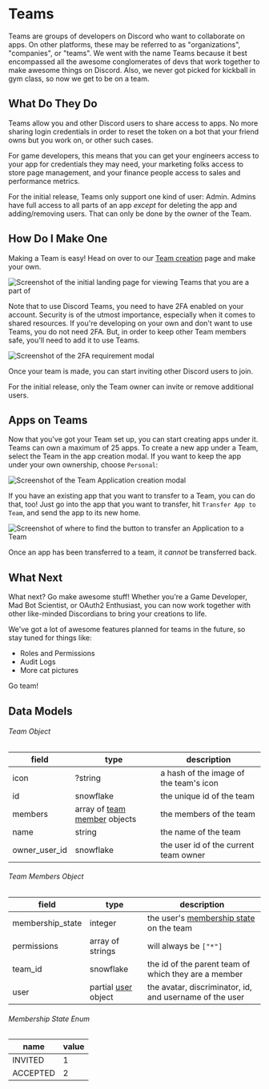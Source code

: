 
# Teams

Teams are groups of developers on Discord who want to collaborate on apps. On other platforms, these may be referred to as "organizations", "companies", or "teams". We went with the name Teams because it best encompassed all the awesome conglomerates of devs that work together to make awesome things on Discord. Also, we never got picked for kickball in gym class, so now we get to be on a team.

## What Do They Do

Teams allow you and other Discord users to share access to apps. No more sharing login credentials in order to reset the token on a bot that your friend owns but you work on, or other such cases.

For game developers, this means that you can get your engineers access to your app for credentials they may need, your marketing folks access to store page management, and your finance people access to sales and performance metrics.

<Alert type="danger">

For the initial release, Teams only support one kind of user: Admin. Admins have full access to all parts of an app _except_ for deleting the app and adding/removing users. That can only be done by the owner of the Team.

</Alert>

## How Do I Make One

Making a Team is easy! Head on over to our [Team creation](https://discord.com/developers/teams) page and make your own.

![Screenshot of the initial landing page for viewing Teams that you are a part of](team-page.png)

Note that to use Discord Teams, you need to have 2FA enabled on your account. Security is of the utmost importance, especially when it comes to shared resources. If you're developing on your own and don't want to use Teams, you do not need 2FA. But, in order to keep other Team members safe, you'll need to add it to use Teams.

![Screenshot of the 2FA requirement modal](team-2fa.png)

Once your team is made, you can start inviting other Discord users to join.

<Alert type="info">

For the initial release, only the Team owner can invite or remove additional users.

</Alert>

## Apps on Teams

Now that you've got your Team set up, you can start creating apps under it. Teams can own a maximum of 25 apps. To create a new app under a Team, select the Team in the app creation modal. If you want to keep the app under your own ownership, choose `Personal`:

![Screenshot of the Team Application creation modal](team-make-app.png)

If you have an existing app that you want to transfer to a Team, you can do that, too! Just go into the app that you want to transfer, hit `Transfer App to Team`, and send the app to its new home.

![Screenshot of where to find the button to transfer an Application to a Team](transfer-app-to-team.png)

<Alert type="danger">

Once an app has been transferred to a team, it _cannot_ be transferred back.

</Alert>

## What Next

What next? Go make awesome stuff! Whether you're a Game Developer, Mad Bot Scientist, or OAuth2 Enthusiast, you can now work together with other like-minded Discordians to bring your creations to life.

We've got a lot of awesome features planned for teams in the future, so stay tuned for things like:

- Roles and Permissions
- Audit Logs
- More cat pictures

Go team!

## Data Models

###### Team Object

| field         | type                                                                         | description                            |
| ------------- | ---------------------------------------------------------------------------- | -------------------------------------- |
| icon          | ?string                                                                      | a hash of the image of the team's icon |
| id            | snowflake                                                                    | the unique id of the team              |
| members       | array of [team member](/topics/teams/data-models-team-member-object) objects | the members of the team                |
| name          | string                                                                       | the name of the team                   |
| owner_user_id | snowflake                                                                    | the user id of the current team owner  |

###### Team Members Object

| field            | type                                               | description                                                                                |
| ---------------- | -------------------------------------------------- | ------------------------------------------------------------------------------------------ |
| membership_state | integer                                            | the user's [membership state](/topics/teams/data-models-membership-state-enum) on the team |
| permissions      | array of strings                                   | will always be `["*"]`                                                                     |
| team_id          | snowflake                                          | the id of the parent team of which they are a member                                       |
| user             | partial [user](/resources/user/user-object) object | the avatar, discriminator, id, and username of the user                                    |

###### Membership State Enum

| name     | value |
| -------- | ----- |
| INVITED  | 1     |
| ACCEPTED | 2     |
